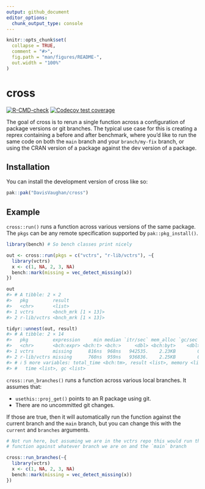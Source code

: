 ```yaml
---
output: github_document
editor_options: 
  chunk_output_type: console
---
```


<!-- README.md is generated from README.Rmd. Please edit that file -->

```r
knitr::opts_chunk$set(
  collapse = TRUE,
  comment = "#>",
  fig.path = "man/figures/README-",
  out.width = "100%"
)
```

# cross

<!-- badges: start -->

[![R-CMD-check](https://github.com/DavisVaughan/cross/actions/workflows/R-CMD-check.yaml/badge.svg)](https://github.com/DavisVaughan/cross/actions/workflows/R-CMD-check.yaml) [![Codecov test coverage](https://codecov.io/gh/DavisVaughan/cross/branch/main/graph/badge.svg)](https://app.codecov.io/gh/DavisVaughan/cross?branch=main)

<!-- badges: end -->

The goal of cross is to rerun a single function across a configuration of package versions or git branches.
The typical use case for this is creating a reprex containing a before and after benchmark, where you'd like to run the same code on both the `main` branch and your `branch/my-fix` branch, or using the CRAN version of a package against the dev version of a package.

## Installation

You can install the development version of cross like so:

``` r
pak::pak("DavisVaughan/cross")
```

## Example

`cross::run()` runs a function across various versions of the same package.
The `pkgs` can be any remote specification supported by `pak::pkg_install()`.

```r
library(bench) # So bench classes print nicely

out <- cross::run(pkgs = c("vctrs", "r-lib/vctrs"), ~{
  library(vctrs)
  x <- c(1, NA, 2, 3, NA)
  bench::mark(missing = vec_detect_missing(x)) 
})

out
#> # A tibble: 2 × 2
#>   pkg         result             
#>   <chr>       <list>             
#> 1 vctrs       <bnch_mrk [1 × 13]>
#> 2 r-lib/vctrs <bnch_mrk [1 × 13]>

tidyr::unnest(out, result)
#> # A tibble: 2 × 14
#>   pkg         expression     min median `itr/sec` mem_alloc `gc/sec` n_itr  n_gc
#>   <chr>       <bch:expr> <bch:t> <bch:>     <dbl> <bch:byt>    <dbl> <int> <dbl>
#> 1 vctrs       missing      816ns  968ns   942535.    2.23KB        0 10000     0
#> 2 r-lib/vctrs missing      760ns  959ns   936836.    2.25KB        0 10000     0
#> # ℹ 5 more variables: total_time <bch:tm>, result <list>, memory <list>,
#> #   time <list>, gc <list>
```

`cross::run_branches()` runs a function across various local branches.
It assumes that:

-   `usethis::proj_get()` points to an R package using git.
-   There are no uncommitted git changes.

If those are true, then it will automatically run the function against the current branch and the `main` branch, but you can change this with the `current` and `branches` arguments.

```r
# Not run here, but assuming we are in the vctrs repo this would run the
# function against whatever branch we are on and the `main` branch

cross::run_branches(~{
  library(vctrs)
  x <- c(1, NA, 2, 3, NA)
  bench::mark(missing = vec_detect_missing(x)) 
})
```
